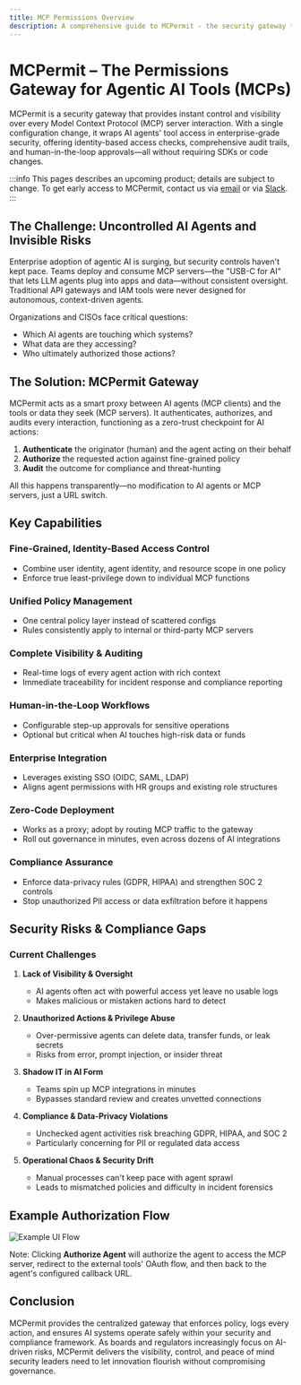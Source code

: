 ```yaml
---
title: MCP Permissions Overview
description: A comprehensive guide to MCPermit - the security gateway that provides identity-based access control, audit trails, and human-in-the-loop approvals for AI agent platforms.
---
```


# MCPermit – The Permissions Gateway for Agentic AI Tools (MCPs)

MCPermit is a security gateway that provides instant control and visibility over every Model Context Protocol (MCP) server interaction. With a single configuration change, it wraps AI agents' tool access in enterprise-grade security, offering identity-based access checks, comprehensive audit trails, and human-in-the-loop approvals—all without requiring SDKs or code changes.

:::info
This pages describes an upcoming product; details are subject to change.
To get early access to MCPermit, contact us via [email](mailto:support@permit.io) or via [Slack](https://io.permit.io/slack).
:::

## The Challenge: Uncontrolled AI Agents and Invisible Risks

Enterprise adoption of agentic AI is surging, but security controls haven't kept pace. Teams deploy and consume MCP servers—the "USB-C for AI" that lets LLM agents plug into apps and data—without consistent oversight. Traditional API gateways and IAM tools were never designed for autonomous, context-driven agents.

Organizations and CISOs face critical questions:
- Which AI agents are touching which systems?
- What data are they accessing?
- Who ultimately authorized those actions?

## The Solution: MCPermit Gateway

MCPermit acts as a smart proxy between AI agents (MCP clients) and the tools or data they seek (MCP servers). It authenticates, authorizes, and audits every interaction, functioning as a zero-trust checkpoint for AI actions:

1. **Authenticate** the originator (human) and the agent acting on their behalf
2. **Authorize** the requested action against fine-grained policy
3. **Audit** the outcome for compliance and threat-hunting

All this happens transparently—no modification to AI agents or MCP servers, just a URL switch.

## Key Capabilities

### Fine-Grained, Identity-Based Access Control
- Combine user identity, agent identity, and resource scope in one policy
- Enforce true least-privilege down to individual MCP functions

### Unified Policy Management
- One central policy layer instead of scattered configs
- Rules consistently apply to internal or third-party MCP servers

### Complete Visibility & Auditing
- Real-time logs of every agent action with rich context
- Immediate traceability for incident response and compliance reporting

### Human-in-the-Loop Workflows
- Configurable step-up approvals for sensitive operations
- Optional but critical when AI touches high-risk data or funds

### Enterprise Integration
- Leverages existing SSO (OIDC, SAML, LDAP)
- Aligns agent permissions with HR groups and existing role structures

### Zero-Code Deployment
- Works as a proxy; adopt by routing MCP traffic to the gateway
- Roll out governance in minutes, even across dozens of AI integrations

### Compliance Assurance
- Enforce data-privacy rules (GDPR, HIPAA) and strengthen SOC 2 controls
- Stop unauthorized PII access or data exfiltration before it happens

## Security Risks & Compliance Gaps

### Current Challenges

1. **Lack of Visibility & Oversight**
   - AI agents often act with powerful access yet leave no usable logs
   - Makes malicious or mistaken actions hard to detect

2. **Unauthorized Actions & Privilege Abuse**
   - Over-permissive agents can delete data, transfer funds, or leak secrets
   - Risks from error, prompt injection, or insider threat

3. **Shadow IT in AI Form**
   - Teams spin up MCP integrations in minutes
   - Bypasses standard review and creates unvetted connections

4. **Compliance & Data-Privacy Violations**
   - Unchecked agent activities risk breaching GDPR, HIPAA, and SOC 2
   - Particularly concerning for PII or regulated data access

5. **Operational Chaos & Security Drift**
   - Manual processes can't keep pace with agent sprawl
   - Leads to mismatched policies and difficulty in incident forensics

## Example Authorization Flow

![Example UI Flow](/img/mcpermit/authorize_agent_screen.png)

Note: Clicking **Authorize Agent** will authorize the agent to access the MCP server, redirect to the external tools' OAuth flow, and then back to the agent's configured callback URL.

## Conclusion

MCPermit provides the centralized gateway that enforces policy, logs every action, and ensures AI systems operate safely within your security and compliance framework. As boards and regulators increasingly focus on AI-driven risks, MCPermit delivers the visibility, control, and peace of mind security leaders need to let innovation flourish without compromising governance.